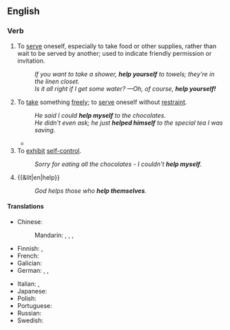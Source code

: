 ==English==

===Verb===
{{en-verb|*}}

# {{lb|en|reflexive}} To [[serve]] oneself, especially to take food or other supplies, rather than wait to be served by another; used to indicate friendly permission or invitation. 
#: ''If you want to take a shower, '''help yourself''' to towels; they're in the linen closet.''
#: ''Is it all right if I get some water? —Oh, of course, '''help yourself!'''''
# {{lb|en|reflexive}} To [[take]] something [[freely]]; to [[serve]] oneself without [[restraint]].
#: ''He said I could '''help myself''' to the chocolates.''
#: ''He didn't even ask; he just '''helped himself''' to the special tea I was saving.''
#* {{quote-text|en|year=1920|author={{w|Herman Cyril McNeile}}|title=Bulldog Drummond|chapter=1|passage=Hugh '''helped himself''' to bacon. "My dear fellow, she can think what she likes so long as she continues to grill bacon like this. Your wife is a treasure, James—a pearl amongst women; and you can tell her so with my love."}}
# To [[exhibit]] [[self-control]].
#: ''Sorry for eating all the chocolates - I couldn't '''help myself'''.''
# {{&lit|en|help}}
#: ''God helps those who '''help themselves'''.''

====Translations====
{{trans-top|take something freely}}
* Chinese:
*: Mandarin: {{t|cmn|[[自己]][[拿]]|sc=Hani}}, {{t|cmn|[[自己]][[拿]]|tr=zìjǐ ná|sc=Hani}}, {{qualifier|invitation}} {{t+|cmn|請便|sc=Hani}}, {{t+|cmn|请便|tr=qǐngbiàn|sc=Hani}}
* Finnish: {{t|fi|[[saada]] [[ottaa]]}}, {{t|fi|[[voida]] [[ottaa]]}}
* French: {{t+|fr|se servir}}
* Galician: {{t+|gl|axudar}}
* German: {{t+|de|bedienen|alt=sich bedienen}}, {{t+|de|zugreifen}}, {{t|de|sich auftun}}
{{trans-mid}}
* Italian: {{t+|it|servirsi}}, {{t+|it|favorire}}
* Japanese: {{t+|ja|遠慮|tr=えんりょなく...する, enryo naku ... suru|alt=遠慮なく...する|sc=Jpan}}
* Polish: {{t+|pl|częstować się}}
* Portuguese: {{t+|pt|servir|alt=servir-se}}
* Russian: {{t+|ru|угоща́ться|impf}} {{qualifier|food}}
* Swedish: {{t|sv|ta för sig}}
{{trans-bottom}}

{{trans-see|to help oneself|make use}}
